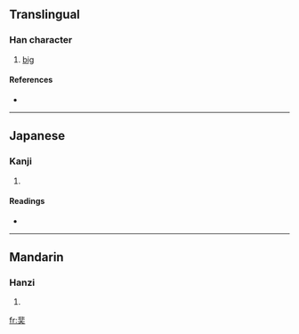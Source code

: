 ==Translingual==

===Han character===
{{Han char|rn=37|rad=大|as=08|sn=11|four=1143<sub>1</sub>|canj=中卜大 (LYK)}}

# [[big]]

====References====
* {{Han ref|kx=0252.180|dkj=05943|dj=0514.140|hdz=10543.100|uh=595C|ud=22876|bh=D4CD|bd=54477}}

----

==Japanese==

===Kanji===
{{ja-kanji|grade=|rs=大08}}

# {{defn|Japanese}}

====Readings====
* {{ja-readings|on=[[ひ]] (hi)|kun=[[おおきい]] (ookii)}}

----

==Mandarin==

===Hanzi===
{{cmn-hanzi|pin=[[fěi]] ([[fei3]])|wg=fei<sup>3</sup>}}

# {{defn|Mandarin}}

[[fr:奜]]